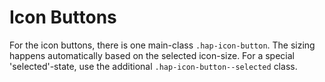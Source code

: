 
<Meta of={ButtonStories} />

# Icon Buttons

For the icon buttons, there is one main-class `.hap-icon-button`. The sizing
happens automatically based on the selected icon-size. For a special
'selected'-state, use the additional `.hap-icon-button--selected` class.

<Canvas of={ButtonStories.IconButton} />
